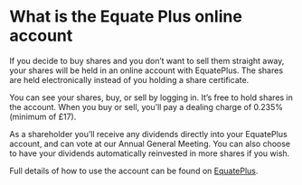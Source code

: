 # What is the Equate Plus online account

If you decide to buy shares and you don’t want to sell them straight away, your shares will be held in an online account with EquatePlus. The shares are held electronically instead of you holding a share certificate.

You can see your shares, buy, or sell by logging in. It’s free to hold shares in the account. When you buy or sell, you’ll pay a dealing charge of 0.235% (minimum of £17).

As a shareholder you’ll receive any dividends directly into your EquatePlus account, and can vote at our Annual General Meeting. You can also choose to have your dividends automatically reinvested in more shares if you wish.

Full details of how to use the account can be found on [EquatePlus](https://www.equateplus.com/).